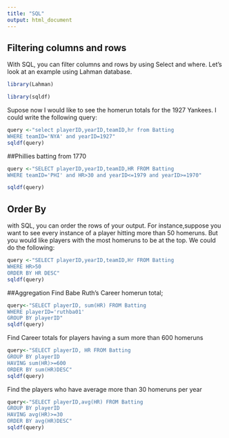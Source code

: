 ```yaml
---
title: "SQL"
output: html_document
---
```


## Filtering columns and rows

With SQL, you can filter columns and rows by using Select and where. Let's look at an example using Lahman database.

```r
library(Lahman)

library(sqldf)
```


Supose now  I would like to see the homerun totals for the 1927 Yankees. I could write the following query:

```r
query <-"select playerID,yearID,teamID,hr from Batting
WHERE teamID='NYA' and yearID=1927"
sqldf(query)
```
##Phillies batting from 1770

```r
query <-"SELECT playerID,yearID,teamID,HR FROM Batting
WHERE teamID='PHI' and HR>30 and yearID<=1979 and yearID>=1970"

sqldf(query)
```


## Order By

with SQL, you can order the rows of your output. For instance,suppose you want to see every instance of a player hitting more than 50 homeruns. But you would like players with the most homeruns to be at the top. We could do the following:
```r
query <-"SELECT playerID,yearID,teamID,Hr FROM Batting
WHERE HR>50
ORDER BY HR DESC"
sqldf(query)
```

##Aggregation
Find Babe Ruth's Career homerun total;
```r
query<-"SELECT playerID, sum(HR) FROM Batting
WHERE playerID='ruthba01'
GROUP BY playerID"
sqldf(query)
```
Find Career totals for players having a sum more than 600 homeruns
```r
query<-"SELECT playerID, HR FROM Batting
GROUP BY playerID
HAVING sum(HR)>=600
ORDER BY sum(HR)DESC"
sqldf(query)
```
Find the players who have average more than 30 homeruns per year
```r
query<-"SELECT playerID,avg(HR) FROM Batting
GROUP BY playerID
HAVING avg(HR)>=30
ORDER BY avg(HR)DESC"
sqldf(query)
```


